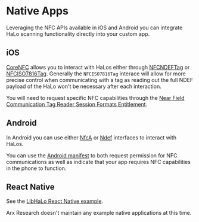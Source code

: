 
# Native Apps

Leveraging the NFC APIs available in iOS and Android you can integrate HaLo scanning functionality directly into your custom app.

## iOS

[CoreNFC](https://developer.apple.com/documentation/corenfc) allows you to interact with HaLos either through [NFCNDEFTag](https://developer.apple.com/documentation/corenfc/nfcndeftag) or [NFCISO7816Tag](https://developer.apple.com/documentation/corenfc/nfciso7816tag). Generally the `NFCISO7816Tag` interace will allow for more precise control when communicating with a tag as reading out the full NDEF payload of the HaLo won't be necessary after each interaction. 

You will need to request specific NFC capabilities through the [Near Field Communication Tag Reader Session Formats Entitlement](https://developer.apple.com/documentation/bundleresources/entitlements/com_apple_developer_nfc_readersession_formats).

## Android

In Android you can use either [NfcA](https://developer.android.com/reference/android/nfc/tech/NfcA) or [Ndef](https://developer.android.com/reference/android/nfc/tech/Ndef) interfaces to interact with HaLos.

You can use the [Android manifest](https://developer.android.com/guide/topics/connectivity/nfc/nfc#manifest) to both request permission for NFC communications as well as indicate that your app requires NFC capabilities in the phone to function.

## React Native

See the [LibHaLo React Native example](https://github.com/arx-research/libhalo/blob/master/docs/mobile-react-native.md).

<Callout type="info">
Arx Research doesn't maintain any example native applications at this time.
</Callout>